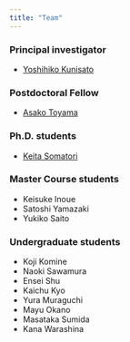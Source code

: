 ```yaml
---
title: "Team"
---
```


### Principal investigator

- [Yoshihiko Kunisato](yoshihiko-kunisato.html)


### Postdoctoral Fellow

- [Asako Toyama](https://t-asa.github.io/homepage/index.html)

### Ph.D. students

- [Keita Somatori](https://ksomatori.github.io/homepage/index.html)

### Master Course students

- Keisuke Inoue
- Satoshi Yamazaki
- Yukiko Saito

### Undergraduate students
- Koji Komine
- Naoki Sawamura
- Ensei Shu
- Kaichu Kyo
- Yura Muraguchi
- Mayu Okano
- Masataka Sumida
- Kana Warashina


